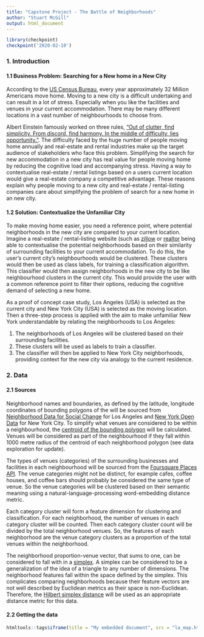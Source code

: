 ```yaml
---
title: "Capstone Project - The Battle of Neighborhoods"
author: "Stuart McGill"
output: html_document
---
```


```r
library(checkpoint)
checkpoint('2020-02-10')

```


### 1. Introduction

#### 1.1 Business Problem: Searching for a New home in a New City

According to the [US Census Bureau](https://www.census.gov/data/tables/time-series/demo/geographic-mobility/historic.html), every year approximately 32 Million Americans move home. Moving to a new city is a difficult undertaking and can result in a lot of stress. Especially when you like the facilities and venues in your current accommodation. There may be many different locations in a vast number of neighbourhoods to choose from. 

Albert Einstein famously worked on three rules, ["Out of clutter, find simplicity. From discord, find harmony. In the middle of difficulty, lies opportunity."](http://www.bigear.org/vol1no4/wheeler.htm). The difficulty faced by the huge number of people moving home annually and real-estate and rental industries make up the target audience of stakeholders who face this problem. Simplifying the search for new accommodation in a new city has real value for people moving home by reducing the cognitive load and accompanying stress. Having a way to contextualise real-estate / rental listings based on a users current location would give a real-estate company a competitive advantage. These reasons explain why people moving to a new city and real-estate / rental-listing companies care about simplifying the problem of search for a new home in an new city.

#### 1.2 Solution: Contextualize the Unfamiliar City

To make moving home easier, you need a reference point, where potential neighborhoods in the new city are compared to your current location. Imagine a real-estate / rental-listing website (such as [zillow](https://www.zillow.com/) or [realtor](https://www.realtor.com/) being able to contextualise the potential neighborhoods based on their similarity of surrounding facilities to your current accommodation. To do this, the user's current city's neighbourhoods would be clustered. These clusters would then be used as class labels, for training a classification algorithm. This classifier would then assign neighborhoods in the new city to be like neighbourhood clusters in the current city. This would provide the user with a common reference point to filter their options, reducing the cognitive demand of selecting a new home.

As a proof of concept case study, Los Angeles (USA) is selected as the current city and New York City (USA) is selected as the moving location. Then a three-step process is applied with the aim to make unfamiliar New York understandable by relating the neighborhoods to Los Angeles:

 1. The neighborhoods of Los Angeles will be clustered based on their surrounding facilities.
 2. These clusters will be used as labels to train a classifier.
 3. The classifier will then be applied to New York City neighborhoods, providing context for the new city via analogy to the current residence.


### 2. Data

#### 2.1 Sources

Neighborhood names and boundaries, as defined by the latitude, longitude coordinates of bounding polygons of the will be sourced from [Neighborhood Data for Social Change](https://usc.data.socrata.com/dataset/Los-Angeles-Neighborhood-Map/r8qd-yxsr) for Los Angeles and [New York Open Data](https://data.cityofnewyork.us/City-Government/Neighborhood-Tabulation-Areas-NTA-/cpf4-rkhq) for New York City. To simplify what venues are considered to be within a neighbourhood, the [centroid of the bounding polygon](https://en.wikipedia.org/wiki/Centroid#Of_a_polygon) will be calculated. Venues will be considered as part of the neighbourhood if they fall within 1000 metre radius of the centroid of each neighborhood polygon (see data exploration for update).

The types of venues (categories) of the surrounding businesses and facilities in each neighbourhood will be sourced from the [Foursquare Places API](https://developer.foursquare.com/docs/api). The venue categories might not be distinct, for example cafes, coffee houses, and coffee bars should probably be considered the same type of venue. So the venue categories will be clustered based on their semantic meaning using a natural-language-processing word-embedding distance metric. 

Each category cluster will form a feature dimension for clustering and classification. For each neighborhood, the number of venues in each category cluster will be counted. Then each category cluster count will be divided by the total neighborhood venues. So, the features of each neighborhood are the venue category clusters as a proportion of the total venues within the neighborhood. 

The neighborhood proportion-venue vector, that sums to one, can be considered to fall with in a [simplex](https://en.wikipedia.org/wiki/Simplex). A simplex can be considered to be a generalization of the idea of a triangle to any number of dimensions. The neighborhood features fall within the space defined by the simplex. This complicates comparing neighborhoods because their feature vectors are not well described by Euclidean metrics as their space is non-Euclidean. Therefore, the [Hilbert simplex distance](https://arxiv.org/pdf/1704.00454.pdf) will be used as an appropriate distance metric for this data.


#### 2.2 Getting the data

```r

htmltools::tags$iframe(title = "My embedded document", src = "la_map.html", width=1000,height=900)
```

